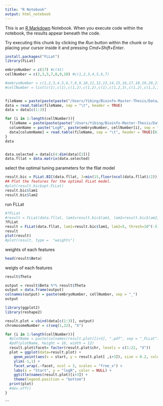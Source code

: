 ```yaml
---
title: "R Notebook"
output: html_notebook
---
```


This is an [R Markdown](http://rmarkdown.rstudio.com) Notebook. When you execute code within the notebook, the results appear beneath the code. 

Try executing this chunk by clicking the *Run* button within the chunk or by placing your cursor inside it and pressing *Cmd+Shift+Enter*. 

```r
install.packages("FLLat")
library(FLLat)
```

```r
embryoNumber = c(17) #c(41)
cellNumber = c(2,3,5,7,8,9,10) #c(1,2,3,4,5,6,7)

#embryoNumber = c(1,2,3,4,5,6,7,8,9,10,11,12,13,14,15,16,17,18,19,20,21,22,23,24,25,26,27,28,29,30,31,32,33,34,35,36,37,38,39,40,41,42,43,44,45,46,47)
#cellNumber = list(c(1),c(1),c(1,2),c(1,2),c(1),c(1,2,3),c(1,2),c(1,2,3),c(2,3),c(2,4),c(2,3,4,6,7,9,10),c(1,2,4,7),c(1),c(3,5,6),c(1,2,3),c(1,4),c(2,3,5,7,8,9,10),c(1,2,3,4,5,6,7,8,9,11,12),c(2),c(1,2,3),c(2,3),c(1,2),c(1),c(1,2,3),c(1,2,3,4),c(3,4,5),c(1,2,3,5),c(1,2),c(1,4),c(1,2,3,4),c(1),c(3,4,5,6,7,8,9),c(1,2,3,4,5,6,7,8,9,11,12),c(2),c(1,2,3,4),c(1),c(1,2),c(1,2,3,4),c(1,2),c(7,8,9,10,11,12,13,14,15,17,18,19,21,22,24,25),c(1,2,3,4,5,6,7),c(1,2,3,4,5,7,8),c(1,2,3,4,5,6),c(1,2,4,5,6,7,8,9,10,11,13,14,15,16,17,18,22,24,25,26,28,29,31,32,33,35,36,37,38,39),c(1,2,4,5,8,9,10,11,12,13),c(2,3,5,6,7,8,9,10,11,12,13,15,16,17,18,21,22),c(15,16,17,18,20,21,22,23,24,25,26,27,28,29,30))

  
fileName = paste(paste(paste("/Users/Yibing/Bioinfo-Master-Thesis/Data/logr_cn_per_bin/TVEMB", embryoNumber, sep = ""), cellNumber[1], sep = "_"), "250K.101.sorted.count.gamma_15.gc_corrected.segments.copynumber.txt", sep = ".")  
data = read.table(fileName, sep = "\t", header = TRUE)
data = data[c(1:3)]

for (i in 1:length(cellNumber)){
  fileName = paste(paste(paste("/Users/Yibing/Bioinfo-Master-Thesis/Data/logr_cn_per_bin/TVEMB", embryoNumber, sep = ""), cellNumber[i], sep = "_"), "250K.101.sorted.count.gamma_15.gc_corrected.segments.copynumber.txt", sep = ".")  
  columnName = paste("LogR", paste(embryoNumber, cellNumber[i], sep = "_"), sep = "_")
  data[columnName] = read.table(fileName, sep = "\t", header = TRUE)[6]
}
data
```
```r

```

```r
data.selected = data[c(4:dim(data)[2])]
data.fllat = data.matrix(data.selected)
```

select the optimal tuning parameters for the fllat model
```r
result.bic = FLLat.BIC(data.fllat, J=min(15,floor(ncol(data.fllat)/2)), B="pc", thresh=10^(-5), maxiter=100, maxiter.B=1, maxiter.T=1)
## Plot the features for the optimal FLLat model.
#plot(result.bic$opt.FLLat)
result.bic$lam1
result.bic$lam2
```

run FLLat
```r
#?FLLat
#result = FLLat(data.fllat, lam1=result.bic$lam1, lam2=result.bic$lam2, thresh=10^(-3))
?FLLat
result = FLLat(data.fllat, lam1=result.bic$lam1, lam2=5, thresh=10^(-5))
result
plot(result)
#plot(result, type =  "weights")
```
weights of each features
```r
head(result$Beta)
```

weigts of each features
```r
result$Theta
```

```r
output = result$Beta %*% result$Theta
output = data.frame(output)
colnames(output) = paste(embryoNumber, cellNumber, sep = "_")
output
```

```r
library(ggplot2)
library(reshape2)
```

```r
result.plot = cbind(data[c(1:3)], output)
chromosomeNumber = c(seq(1,22), "X")

for (i in 1:length(cellNumber)){ 
  #plotName = paste(colnames(result.plot)[i+3], ".pdf", sep = "_FLLat")
  #pdf(plotName, height = 16, width = 12)
  result.plot$facet= factor(result.plot$chr, levels = c(1:22, "X"))
  plot = ggplot(data=result.plot) + 
    geom_point(aes(x = start, y = result.plot[ ,i+3]), size = 0.2, color = "red") + 
    ylim(-1,1) +
    facet_wrap(.~facet, ncol = 3, scales = "free_x") +
    labs(x = "Start", y = "logR", color = NULL) +
    ggtitle(names(result.plot)[i+3]) +
    theme(legend.position = "bottom")
  print(plot)
  #dev.off()
}
```



```
